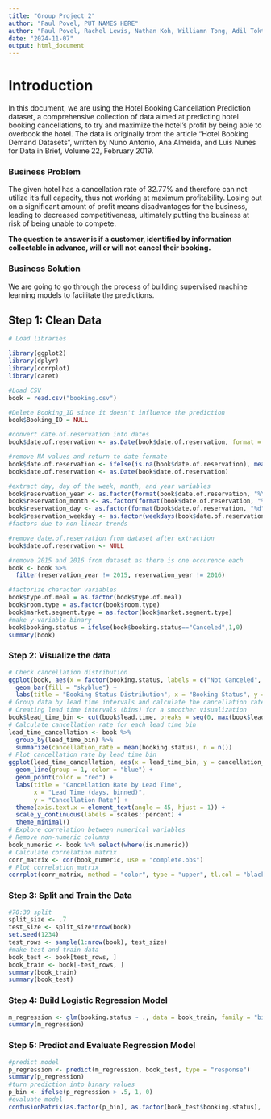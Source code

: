 ```yaml
---
title: "Group Project 2"
author: "Paul Povel, PUT NAMES HERE"
author: "Paul Povel, Rachel Lewis, Nathan Koh, Williamn Tong, Adil Toktassyn"
date: "2024-11-07"
output: html_document
---
```


# Introduction

In this document, we are using the Hotel Booking Cancellation Prediction dataset, a comprehensive collection of data aimed at predicting hotel booking cancellations, to try and maximize the hotel's profit by being able to overbook the hotel. The data is originally from the article "Hotel Booking Demand Datasets", written by Nuno Antonio, Ana Almeida, and Luis Nunes for Data in Brief, Volume 22, February 2019. 

### Business Problem

The given hotel has a cancellation rate of 32.77% and therefore can not utilize it's full capacity, thus not working at maximum profitability. Losing out on a significant amount of profit means disadvantages for the business, leading to decreased competitiveness, ultimately putting the business at risk of being unable to compete. 

**The question to answer is if a customer, identified by information collectable in advance, will or will not cancel their booking.**

### Business Solution

We are going to go through the process of building supervised machine learning models to facilitate the predictions.

## Step 1: Clean Data

```r
# Load libraries

library(ggplot2)
library(dplyr)
library(corrplot)
library(caret)

#Load CSV
book = read.csv("booking.csv")

#Delete Booking_ID since it doesn't influence the prediction
book$Booking_ID = NULL

#convert date.of.reservation into dates
book$date.of.reservation <- as.Date(book$date.of.reservation, format = "%m/%d/%Y")

#remove NA values and return to date formate
book$date.of.reservation <- ifelse(is.na(book$date.of.reservation), mean(book$date.of.reservation, na.rm = TRUE), book$date.of.reservation)
book$date.of.reservation <- as.Date(book$date.of.reservation)

#extract day, day of the week, month, and year variables
book$reservation_year <- as.factor(format(book$date.of.reservation, "%Y"))
book$reservation_month <- as.factor(format(book$date.of.reservation, "%m"))
book$reservation_day <- as.factor(format(book$date.of.reservation, "%d"))
book$reservation_weekday <- as.factor(weekdays(book$date.of.reservation))
#factors due to non-linear trends

#remove date.of.reservation from dataset after extraction
book$date.of.reservation <- NULL

#remove 2015 and 2016 from dataset as there is one occurence each
book <- book %>% 
  filter(reservation_year != 2015, reservation_year != 2016)

#factorize character variables
book$type.of.meal = as.factor(book$type.of.meal)
book$room.type = as.factor(book$room.type)
book$market.segment.type = as.factor(book$market.segment.type)
#make y-variable binary
book$booking.status = ifelse(book$booking.status=="Canceled",1,0)
summary(book)
```

### Step 2: Visualize the data

```r
# Check cancellation distribution
ggplot(book, aes(x = factor(booking.status, labels = c("Not Canceled", "Canceled")))) +
  geom_bar(fill = "skyblue") +
  labs(title = "Booking Status Distribution", x = "Booking Status", y = "Count")
# Group data by lead time intervals and calculate the cancellation rate
# Creating lead time intervals (bins) for a smoother visualization
book$lead_time_bin <- cut(book$lead.time, breaks = seq(0, max(book$lead.time, na.rm = TRUE), by = 30), right = FALSE)
# Calculate cancellation rate for each lead time bin
lead_time_cancellation <- book %>%
  group_by(lead_time_bin) %>%
  summarize(cancellation_rate = mean(booking.status), n = n())
# Plot cancellation rate by lead time bin
ggplot(lead_time_cancellation, aes(x = lead_time_bin, y = cancellation_rate)) +
  geom_line(group = 1, color = "blue") +
  geom_point(color = "red") +
  labs(title = "Cancellation Rate by Lead Time",
       x = "Lead Time (days, binned)",
       y = "Cancellation Rate") +
  theme(axis.text.x = element_text(angle = 45, hjust = 1)) +
  scale_y_continuous(labels = scales::percent) +
  theme_minimal()
# Explore correlation between numerical variables
# Remove non-numeric columns
book_numeric <- book %>% select(where(is.numeric))
# Calculate correlation matrix
corr_matrix <- cor(book_numeric, use = "complete.obs")
# Plot correlation matrix
corrplot(corr_matrix, method = "color", type = "upper", tl.col = "black", tl.srt = 45, title = "Correlation Matrix", mar = c(0, 0, 1, 0))
```

### Step 3: Split and Train the Data

```r
#70:30 split
split_size <- .7
test_size <- split_size*nrow(book)
set.seed(1234)
test_rows <- sample(1:nrow(book), test_size)
#make test and train data
book_test <- book[test_rows, ]
book_train <- book[-test_rows, ]
summary(book_train)
summary(book_test)
```

### Step 4: Build Logistic Regression Model

```r
m_regression <- glm(booking.status ~ ., data = book_train, family = "binomial")
summary(m_regression)
```

### Step 5: Predict and Evaluate Regression Model

```r
#predict model
p_regression <- predict(m_regression, book_test, type = "response")
summary(p_regression)
#turn prediction into binary values
p_bin <- ifelse(p_regression > .5, 1, 0)
#evaluate model
confusionMatrix(as.factor(p_bin), as.factor(book_test$booking.status), positive = "1")
```

